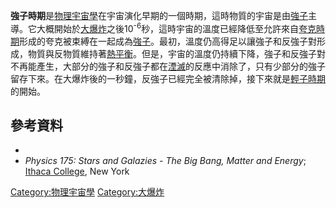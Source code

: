'''強子時期'''是[[物理宇宙學|物理宇宙學]]在宇宙演化早期的一個時期，這時物質的宇宙是由[[強子|強子]]主導。它大概開始於[[大爆炸|大爆炸]]之後10<sup>-6</sup>秒，這時宇宙的溫度已經降低至允許來自[[夸克時期|夸克時期]]形成的夸克被束縛在一起成為[[強子|強子]]。最初，溫度仍高得足以讓強子和反強子對形成，物質與反物質維持著[[熱平衡|熱平衡]]。但是，宇宙的溫度仍持續下降，強子和反強子對不再能產生，大部分的強子和反強子都在[[湮滅|湮滅]]的反應中消除了，只有少部分的強子留存下來。在大爆炸後的一秒鐘，反強子已經完全被清除掉，接下來就是[[輕子時期|輕子時期]]的開始。

== 參考資料 ==
*{{cite book | last = Allday | first = Jonathan | title = Quarks, Leptons and the Big Bang | publisher = Second Edition | date = 2002 | isbn = 978-0750308069 }}
*''Physics 175: Stars and Galazies - The Big Bang, Matter and Energy''; [[Ithaca_College|Ithaca College]], New York

{{Big Bang timeline}}

[[Category:物理宇宙學|Category:物理宇宙學]]
[[Category:大爆炸|Category:大爆炸]]